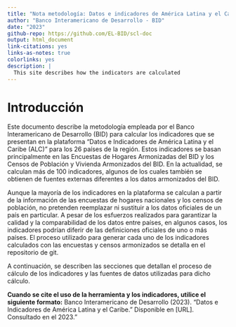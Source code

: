 ```yaml
---
title: "Nota metodología: Datos e indicadores de América Latina y el Caribe"
author: "Banco Interamericano de Desarrollo - BID"
date: "2023"
github-repo: https://github.com/EL-BID/scl-doc
output: html_document
link-citations: yes
links-as-notes: true
colorlinks: yes
description: |
  This site describes how the indicators are calculated
---
```


# Introducción {#intro}

Este documento describe la metodología empleada por el Banco Interamericano de Desarrollo (BID) para calcular los indicadores que se presentan en la plataforma "Datos e Indicadores de América Latina y el Caribe (ALC)" para los 26 países de la región. Estos indicadores se basan principalmente en las Encuestas de Hogares Armonizadas del BID y los Censos de Población y Vivienda Armonizados del BID. En la actualidad, se calculan más de 100 indicadores, algunos de los cuales también se obtienen de fuentes externas diferentes a los datos armonizados del BID.

Aunque la mayoría de los indicadores en la plataforma se calculan a partir de la información de las encuestas de hogares nacionales y los censos de población, no pretenden reemplazar ni sustituir a los datos oficiales de un país en particular. A pesar de los esfuerzos realizados para garantizar la calidad y la comparabilidad de los datos entre países, en algunos casos, los indicadores podrían diferir de las definiciones oficiales de uno o más países. El proceso utilizado para generar cada uno de los indicadores calculados con las encuestas y censos armonizados se detalla en el repositorio de git.

A continuación, se describen las secciones que detallan el proceso de cálculo de los indicadores y las fuentes de datos utilizadas para dicho cálculo.

**Cuando se cite el uso de la herramienta y los indicadores, utilice el siguiente formato:** Banco Interamericano de Desarrollo (2023). "Datos e Indicadores de América Latina y el Caribe." Disponible en [URL]. Consultado en el 2023."
